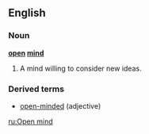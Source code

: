 ==English==

===Noun===
'''[[open]] [[mind]]'''
#A mind willing to consider new ideas.

===Derived terms===
*[[open-minded]] (adjective)

[[ru:Open mind]]